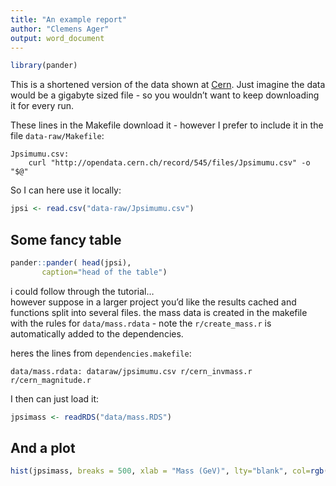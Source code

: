```yaml
---
title: "An example report"
author: "Clemens Ager"
output: word_document
---
```

```r
library(pander)
```

This is a shortened version of the data shown at
[Cern](http://opendata.cern.ch/record/300).  Just imagine the data
would be a gigabyte sized file - so you wouldn't want to keep
downloading it for every run.

These lines in the Makefile download it - however I prefer to include
it in the file `data-raw/Makefile`:
```
Jpsimumu.csv:
	curl "http://opendata.cern.ch/record/545/files/Jpsimumu.csv" -o "$@"
```

So I can here use it locally:

```r
jpsi <- read.csv("data-raw/Jpsimumu.csv")
```


Some fancy table
----------------

```r
pander::pander( head(jpsi), 
       caption="head of the table")
```

i could follow through the tutorial...  
however suppose in a larger project you'd like the results cached and
functions split into several files.  the mass data is created in the
makefile with the rules for `data/mass.rdata`  - note the
`r/create_mass.r` is automatically added to the dependencies.

heres the lines from `dependencies.makefile`:

```
data/mass.rdata: dataraw/jpsimumu.csv r/cern_invmass.r r/cern_magnitude.r
```

I then can just load it:

```r
jpsimass <- readRDS("data/mass.RDS")
```


And a plot
----------

```r
hist(jpsimass, breaks = 500, xlab = "Mass (GeV)", lty="blank", col=rgb(0,0,1,1/4), main="Invariant Mass Histogram")
```
